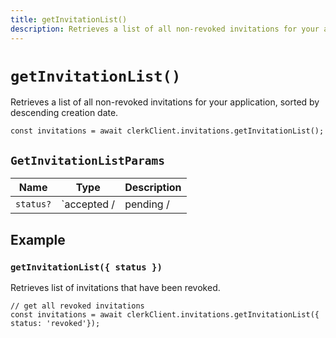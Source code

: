 ```yaml
---
title: getInvitationList()
description: Retrieves a list of all non-revoked invitations for your application, sorted by descending creation date.
---
```


# `getInvitationList()`

Retrieves a list of all non-revoked invitations for your application, sorted by descending creation date.

```tsx
const invitations = await clerkClient.invitations.getInvitationList();
```

## `GetInvitationListParams`

| Name | Type | Description |
| --- | --- | --- |
| `status?` | `accepted /| pending /| revoked` | Filter by invitation status. |

## Example

### `getInvitationList({ status })`

Retrieves list of invitations that have been revoked.

```tsx
// get all revoked invitations
const invitations = await clerkClient.invitations.getInvitationList({ status: 'revoked'});
```